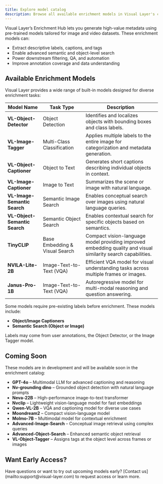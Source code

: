 ```yaml
---
title: Explore model catalog
description: Browse all available enrichment models in Visual Layer's catalog and learn how each can enhance your dataset.
---
```



Visual Layer’s Enrichment Hub lets you generate high-value metadata using pre-trained models tailored for image and video datasets. These enrichment models can:

- Extract descriptive labels, captions, and tags  
- Enable advanced semantic and object-level search  
- Power downstream filtering, QA, and automation  
- Improve annotation coverage and data understanding  

## Available Enrichment Models

Visual Layer provides a wide range of built-in models designed for diverse enrichment tasks:

<div className="integrations-table">

| Model Name | Task Type | Description |
|------------|-----------|-------------|
| **VL-Object-Detector** | Object Detection | Identifies and localizes objects with bounding boxes and class labels. |
| **VL-Image-Tagger** | Multi-Class Classification | Applies multiple labels to the entire image for categorization and metadata generation. |
| **VL-Object-Captioner** | Object to Text | Generates short captions describing individual objects in context. |
| **VL-Image-Captioner** | Image to Text | Summarizes the scene or image with natural language. |
| **VL-Image-Semantic Search** | Semantic Image Search | Enables conceptual search over images using natural language queries. |
| **VL-Object-Semantic Search** | Semantic Object Search | Enables contextual search for specific objects based on semantics. |
| **TinyCLIP** | Base Embedding & Visual Search | Compact vision-language model providing improved embedding quality and visual similarity search capabilities. |
| **NVILA-Lite-2B** | Image-Text-to-Text (VQA) | Efficient VQA model for visual understanding tasks across multiple frames or images. |
| **Janus-Pro-1B** | Image-Text-to-Text (VQA) | Autoregressive model for multi-modal reasoning and question answering. |

</div>

<Note>
Some models require pre-existing labels before enrichment.  
These models include:

- **Object/Image Captioners**
- **Semantic Search (Object or Image)**

Labels may come from user annotations, the Object Detector, or the Image Tagger model.
</Note>


## Coming Soon

These models are in development and will be available soon in the enrichment catalog:

- **GPT-4o** – Multimodal LLM for advanced captioning and reasoning  
- **Nv-grounding dino** – Grounded object detection with natural language prompts  
- **Neva-22B** – High-performance image-to-text transformer  
- **Nvclip** – Lightweight vision-language model for fast embeddings  
- **Qwen-VL-2B** – VQA and captioning model for diverse use cases  
- **Moondream2** – Compact vision-language model  
- **Molmo-7B** – Multimodal model for contextual enrichment  
- **Advanced-Image-Search** – Conceptual image retrieval using complex queries  
- **Advanced-Object-Search** – Enhanced semantic object retrieval  
- **VL-Object-Tagger** – Assigns tags at the object level across frames or images  

## Want Early Access?

<Card title="Get in Touch" href="mailto:support@visual-layer.com">
Have questions or want to try out upcoming models early?  
[Contact us](mailto:support@visual-layer.com) to request access or learn more.
</Card>
